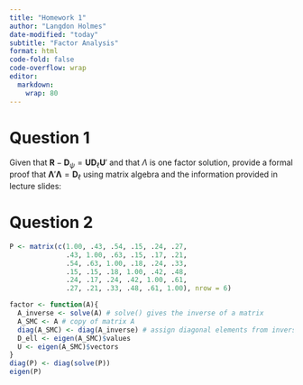 ```yaml
---
title: "Homework 1"
author: "Langdon Holmes"
date-modified: "today"
subtitle: "Factor Analysis"
format: html
code-fold: false
code-overflow: wrap
editor: 
  markdown: 
    wrap: 80
---
```


# Question 1

Given that
$\boldsymbol{R} - \boldsymbol{D}_{\psi}=\boldsymbol{UD}_{\ell}\boldsymbol{U}'$ and that $\Lambda$ is one factor solution, provide a formal proof that $\boldsymbol{\Lambda}'\boldsymbol{\Lambda} = \boldsymbol{D}_{\ell}$ using matrix algebra and the information provided in lecture slides:

```{=latex}
\begin{align*}
\boldsymbol{D}_{\ell} &= \boldsymbol{D}_{\ell}^{1/2}\boldsymbol{D}_{\ell}^{1/2} \\
&= \boldsymbol{D}_{\ell}^{1/2}\boldsymbol{I}\boldsymbol{D}_{\ell}^{1/2} & \text{Multiplication by Identity matrix preserves value} \\
&= \boldsymbol{D}_{\ell}^{1/2}\boldsymbol{U}'\boldsymbol{U}\boldsymbol{D}_{\ell}^{1/2} & \boldsymbol{U}'\boldsymbol{U} = \boldsymbol{I} \text{ because $\boldsymbol{U}$ is orthogonal}\\
&= (\boldsymbol{D}_{\ell}^{1/2})'\boldsymbol{U}'\boldsymbol{U}\boldsymbol{D}_{\ell}^{1/2} & \text{$\boldsymbol{D}_{\ell}$ is symmetric, so equal to its own transpose} \\
&= (\boldsymbol{U}\boldsymbol{D}_{\ell}^{1/2})'\boldsymbol{U}\boldsymbol{D}_{\ell}^{1/2} & \text{Transpose of a product} \\
&= \boldsymbol{\Lambda}'\boldsymbol{\Lambda}  & \text{Definition of a factor loading matrix} \\
\end{align*}
```

# Question 2


```r
P <- matrix(c(1.00, .43, .54, .15, .24, .27,
              .43, 1.00, .63, .15, .17, .21,
              .54, .63, 1.00, .18, .24, .33,
              .15, .15, .18, 1.00, .42, .48,
              .24, .17, .24, .42, 1.00, .61,
              .27, .21, .33, .48, .61, 1.00), nrow = 6)

factor <- function(A){
  A_inverse <- solve(A) # solve() gives the inverse of a matrix
  A_SMC <- A # copy of matrix A
  diag(A_SMC) <- diag(A_inverse) # assign diagonal elements from inverse of A
  D_ell <- eigen(A_SMC)$values
  U <- eigen(A_SMC)$vectors
}
diag(P) <- diag(solve(P))
eigen(P)
```

```{=latex}
P = \begin{bmatrix}
1.00 & .43 & .54 & .15 & .24 & .27 \\
.43 & 1.00 & .63 & .15 & .17 & .21 \\
.54 & .63 & 1.00 & .18 & .24 & .33 \\
.15 & .15 & .18 & 1.00 & .42 & .48 \\
.24 & .17 & .24 & .42 & 1.00 & .61 \\
.27 & .21 & .33 & .48 & .61 & 1.00 \\
\end{bmatrix}
```
